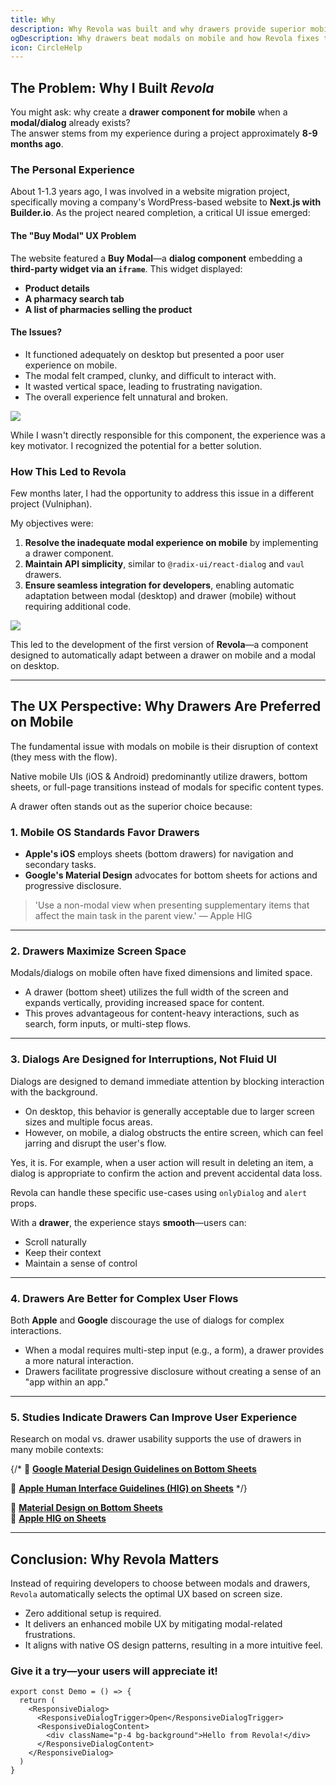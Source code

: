 ```yaml
---
title: Why
description: Why Revola was built and why drawers provide superior mobile UX compared to traditional modals.
ogDescription: Why drawers beat modals on mobile and how Revola fixes this.
icon: CircleHelp
---
```


## The Problem: Why I Built *Revola*

You might ask: why create a **drawer component for mobile** when a **modal/dialog** already exists?    
The answer stems from my experience during a project approximately **8-9 months ago**.

### The Personal Experience

About 1-1.3 years ago, I was involved in a website migration project, specifically moving a company's WordPress-based website to **Next.js with Builder.io**. As the project neared completion, a critical UI issue emerged:

#### The "Buy Modal" UX Problem

The website featured a **Buy Modal**—a **dialog component** embedding a **third-party widget via an `iframe`**. This widget displayed:

* **Product details**
* **A pharmacy search tab**
* **A list of pharmacies selling the product**

#### The Issues?

* It functioned adequately on desktop but presented a poor user experience on mobile.
* The modal felt cramped, clunky, and difficult to interact with.
* It wasted vertical space, leading to frustrating navigation.
* The overall experience felt unnatural and broken.

![](/bio-h-tin.png)

While I wasn't directly responsible for this component, the experience was a key motivator. I recognized the potential for a better solution.

### How This Led to Revola

Few months later, I had the opportunity to address this issue in a different project (Vulniphan).

My objectives were:

1.  **Resolve the inadequate modal experience on mobile** by implementing a drawer component.
2.  **Maintain API simplicity**, similar to `@radix-ui/react-dialog` and `vaul` drawers.
3.  **Ensure seamless integration for developers**, enabling automatic adaptation between modal (desktop) and drawer (mobile) without requiring additional code.

![](/vulniphan.png)

This led to the development of the first version of **Revola**—a component designed to automatically adapt between a drawer on mobile and a modal on desktop.

---

## The UX Perspective: Why Drawers Are Preferred on Mobile

The fundamental issue with modals on mobile is their disruption of context (they mess with the flow).

Native mobile UIs (iOS & Android) predominantly utilize drawers, bottom sheets, or full-page transitions instead of modals for specific content types.

A drawer often stands out as the superior choice because:

### 1. Mobile OS Standards Favor Drawers

* **Apple's iOS** employs sheets (bottom drawers) for navigation and secondary tasks.
* **Google's Material Design** advocates for bottom sheets for actions and progressive disclosure.

>   'Use a non-modal view when presenting supplementary items that affect the main task in the parent view.' — Apple HIG

---

### 2. Drawers Maximize Screen Space

Modals/dialogs on mobile often have fixed dimensions and limited space.

* A drawer (bottom sheet) utilizes the full width of the screen and expands vertically, providing increased space for content.
* This proves advantageous for content-heavy interactions, such as search, form inputs, or multi-step flows.

---

### 3. Dialogs Are Designed for Interruptions, Not Fluid UI

Dialogs are designed to demand immediate attention by blocking interaction with the background.

* On desktop, this behavior is generally acceptable due to larger screen sizes and multiple focus areas.
* However, on mobile, a dialog obstructs the entire screen, which can feel jarring and disrupt the user's flow.

<Callout title="But isn't that interruptive behavior sometimes necessary?">  
Yes, it is. For example, when a user action will result in deleting an item, a dialog is appropriate to confirm the action and prevent accidental data loss.

Revola can handle these specific use-cases using `onlyDialog` and `alert` props.
<ComponentPreview name="alert-revola-demo"/>
</Callout>


With a **drawer**, the experience stays **smooth**—users can:  

* Scroll naturally
* Keep their context
* Maintain a sense of control

---

### 4. Drawers Are Better for Complex User Flows

Both **Apple** and **Google** discourage the use of dialogs for complex interactions.

* When a modal requires multi-step input (e.g., a form), a drawer provides a more natural interaction.
* Drawers facilitate progressive disclosure without creating a sense of an "app within an app."

---

### 5. Studies Indicate Drawers Can Improve User Experience

Research on modal vs. drawer usability supports the use of drawers in many mobile contexts:

{/* 📄   **[Google Material Design Guidelines on Bottom Sheets](https://m3.material.io/components/bottom-sheets/guidelines)**

📄   **[Apple Human Interface Guidelines (HIG) on Sheets](https://developer.apple.com/design/human-interface-guidelines/sheets)**
 */}

📄 **[Material Design on Bottom Sheets](https://m3.material.io/components/bottom-sheets/guidelines)**  
📄 **[Apple HIG on Sheets](https://developer.apple.com/design/human-interface-guidelines/sheets)**  

---

## Conclusion: Why Revola Matters

Instead of requiring developers to choose between modals and drawers, `Revola` automatically selects the optimal UX based on screen size.

* Zero additional setup is required.
* It delivers an enhanced mobile UX by mitigating modal-related frustrations.
* It aligns with native OS design patterns, resulting in a more intuitive feel.

### Give it a try—your users will appreciate it!

```tsx
export const Demo = () => {
  return (
    <ResponsiveDialog>
      <ResponsiveDialogTrigger>Open</ResponsiveDialogTrigger>
      <ResponsiveDialogContent>
        <div className="p-4 bg-background">Hello from Revola!</div>
      </ResponsiveDialogContent>
    </ResponsiveDialog>
  )
}
```
